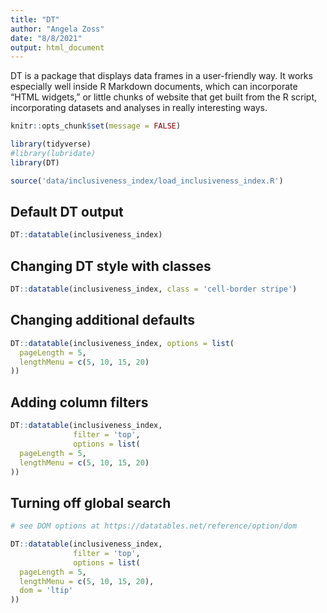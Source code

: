 ```yaml
---
title: "DT"
author: "Angela Zoss"
date: "8/8/2021"
output: html_document
---
```


DT is a package that displays data frames in a user-friendly way. It works especially well inside R Markdown documents, which can incorporate "HTML widgets," or little chunks of website that get built from the R script, incorporating datasets and analyses in really interesting ways.

```r
knitr::opts_chunk$set(message = FALSE)
```

```r

library(tidyverse)
#library(lubridate)
library(DT)

```

```r

source('data/inclusiveness_index/load_inclusiveness_index.R')

```

## Default DT output

```r

DT::datatable(inclusiveness_index)

```

## Changing DT style with classes

```r

DT::datatable(inclusiveness_index, class = 'cell-border stripe')

```

## Changing additional defaults

```r

DT::datatable(inclusiveness_index, options = list(
  pageLength = 5,
  lengthMenu = c(5, 10, 15, 20)
))

```

## Adding column filters

```r

DT::datatable(inclusiveness_index, 
              filter = 'top', 
              options = list(
  pageLength = 5,
  lengthMenu = c(5, 10, 15, 20)
))

```

## Turning off global search

```r

# see DOM options at https://datatables.net/reference/option/dom

DT::datatable(inclusiveness_index, 
              filter = 'top', 
              options = list(
  pageLength = 5,
  lengthMenu = c(5, 10, 15, 20),
  dom = 'ltip'
))

```
